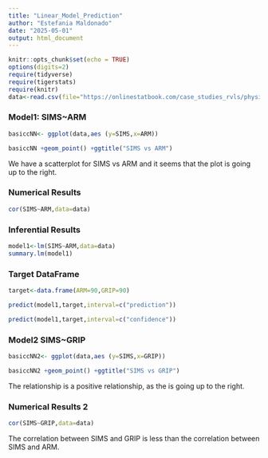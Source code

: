 ```yaml
---
title: "Linear_Model_Prediction"
author: "Estefania Maldonado"
date: "2025-05-01"
output: html_document
---
```


```r
knitr::opts_chunk$set(echo = TRUE)
options(digits=2)
require(tidyverse)
require(tigerstats)
require(knitr)
data<-read.csv(file="https://onlinestatbook.com/case_studies_rvls/physical_strength/data.txt", sep="",header=TRUE)
```


### Model1: SIMS~ARM

```r
basiccNN<- ggplot(data,aes (y=SIMS,x=ARM))
```

```r
basiccNN +geom_point() +ggtitle("SIMS vs ARM")
```

We have a scatterplot for SIMS vs ARM and it seems that the plot is going up to the right.

### Numerical Results
```r
cor(SIMS~ARM,data=data)
```

### Inferential Results 
```r
model1<-lm(SIMS~ARM,data=data)
summary.lm(model1)
```

### Target DataFrame
```r
target<-data.frame(ARM=90,GRIP=90)
```

```r
predict(model1,target,interval=c("prediction"))
```

```r
predict(model1,target,interval=c("confidence"))
```

### Model2 SIMS~GRIP
```r
basiccNN2<- ggplot(data,aes (y=SIMS,x=GRIP))
```

```r
basiccNN2 +geom_point() +ggtitle("SIMS vs GRIP")
```

The relationship is a positive relationship, as the is going up to the right.

### Numerical Results 2
```r
cor(SIMS~GRIP,data=data)
```

The correlation between SIMS and GRIP is less than the correlation between SIMS and ARM.






